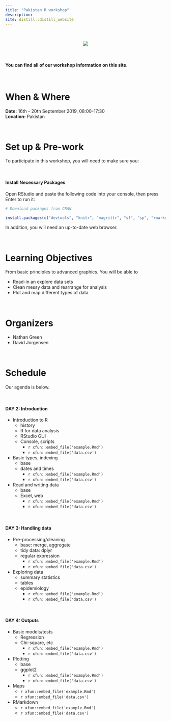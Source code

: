 ```yaml
---
title: "Pakistan R workshop"
description:
site: distill::distill_website
---
```


<br>

<center>![](https://upload.wikimedia.org/wikipedia/commons/5/5a/Derawar_fort-_A_view_of_the_fort_from_the_balcony_of_a_mosque.jpg)</center>
<br>

#### You can find all of our workshop information on this site.  

<br>

# When & Where

**Date:** 16th - 20th September 2019, 08:00-17:30  
**Location:** Pakistan


<br>


# Set up & Pre-work

To participate in this workshop, you will need to make sure you:  


<br>



#### Install Necessary Packages
Open RStudio and paste the following code into your console, then press Enter to run it:


```r
# Download packages from CRAN

install.packages(c("devtools", "knitr", "magrittr", "sf", "sp", "rmarkdown", "usethis", "osmdata"))

```


In addition, you will need an up-to-date web browser.  

<br>



# Learning Objectives
 
From basic principles to advanced graphics. You will be able to 

* Read-in an explore data sets
* Clean messy data and rearrange for analysis
* Plot and map different types of data


<br>

# Organizers

* Nathan Green
* David Jorgensen


<br>

# Schedule

Our agenda is below. 

<br>

#### DAY 2: Introduction

* Introduction to R
  + history
  + R for data analysis
  + RStudio GUI
  + Console, scripts
    + `r xfun::embed_file('example.Rmd')`  
    + `r xfun::embed_file('data.csv')`
* Basic types, indexing
  + base
  + dates and times
    + `r xfun::embed_file('example.Rmd')`  
    + `r xfun::embed_file('data.csv')`
* Read and writing data
  + base
  + Excel, web
    + `r xfun::embed_file('example.Rmd')`  
    + `r xfun::embed_file('data.csv')`

<br>

#### DAY 3: Handling data

* Pre-processing/cleaning
  + base: merge, aggregate
  + tidy data: dplyr
  + regular expression
    + `r xfun::embed_file('example.Rmd')`  
    + `r xfun::embed_file('data.csv')`
* Exploring data
  + summary statistics
  + tables
  + epidemiology
    + `r xfun::embed_file('example.Rmd')`  
    + `r xfun::embed_file('data.csv')`

<br>

#### DAY 4: Outputs

* Basic models/tests
  + Regression
  + Chi-square, etc
    + `r xfun::embed_file('example.Rmd')`  
    + `r xfun::embed_file('data.csv')`
* Plotting
  + base
  + ggplot2
    + `r xfun::embed_file('example.Rmd')`  
    + `r xfun::embed_file('data.csv')`
* Maps
    + `r xfun::embed_file('example.Rmd')`  
    + `r xfun::embed_file('data.csv')`
* RMarkdown
    + `r xfun::embed_file('example.Rmd')`  
    + `r xfun::embed_file('data.csv')`
    